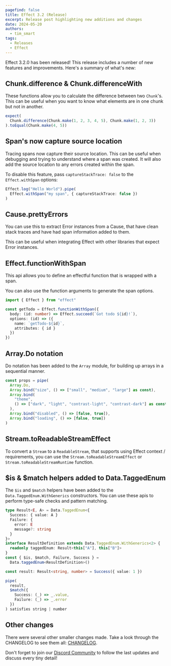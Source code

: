 ```yaml
---
pagefind: false
title: Effect 3.2 (Release)
excerpt: Release post highlighting new additions and changes
date: 2024-05-20
authors:
  - tim_smart
tags:
  - Releases
  - Effect
---
```


Effect 3.2.0 has been released! This release includes a number of new features
and improvements. Here's a summary of what's new:

## Chunk.difference & Chunk.differenceWith

These functions allow you to calculate the difference between two `Chunk`'s. This
can be useful when you want to know what elements are in one chunk but not in
another.

```ts
expect(
  Chunk.difference(Chunk.make(1, 2, 3, 4, 5), Chunk.make(1, 2, 3))
).toEqual(Chunk.make(4, 5))
```

## Span's now capture source location

Tracing spans now capture their source location. This can be useful when
debugging and trying to understand where a span was created. It will also add
the source location to any errors created within the span.

To disable this feature, pass `captureStackTrace: false` to the `Effect.withSpan` options:

```ts
Effect.log("Hello World").pipe(
  Effect.withSpan("my span", { captureStackTrace: false })
)
```

## Cause.prettyErrors

You can use this to extract Error instances from a Cause, that have clean stack
traces and have had span information added to them.

This can be useful when integrating Effect with other libraries that expect
Error instances.

## Effect.functionWithSpan

This api allows you to define an effectful function that is wrapped with a span.

You can also use the function arguments to generate the span options.

```ts
import { Effect } from "effect"

const getTodo = Effect.functionWithSpan({
  body: (id: number) => Effect.succeed(`Got todo ${id}!`),
  options: (id) => ({
    name: `getTodo-${id}`,
    attributes: { id }
  })
})
```

## Array.Do notation

Do notation has been added to the `Array` module, for building up arrays in a
sequential manner.

```ts
const props = pipe(
  Array.Do,
  Array.bind("size", () => ["small", "medium", "large"] as const),
  Array.bind(
    "theme",
    () => ["dark", "light", "contrast-light", "contrast-dark"] as const
  ),
  Array.bind("disabled", () => [false, true]),
  Array.bind("loading", () => [false, true])
)
```

## Stream.toReadableStreamEffect

To convert a `Stream` to a `ReadableStream`, that supports using Effect
context / requirements, you can use the `Stream.toReadableStreamEffect` or
`Stream.toReadableStreamRuntime` function.

## $is & $match helpers added to Data.TaggedEnum

The `$is` and `$match` helpers have been added to the
`Data.TaggedEnum.WithGenerics` constructors. You can use these apis to perform
type-safe checks and pattern matching.

```ts
type Result<E, A> = Data.TaggedEnum<{
  Success: { value: A }
  Failure: {
    error: E
    message?: string
  }
}>
interface ResultDefinition extends Data.TaggedEnum.WithGenerics<2> {
  readonly taggedEnum: Result<this["A"], this["B"]>
}
const { $is, $match, Failure, Success } =
  Data.taggedEnum<ResultDefinition>()

const result: Result<string, number> = Success({ value: 1 })

pipe(
  result,
  $match({
    Success: (_) => _.value,
    Failure: (_) => _.error
  })
) satisfies string | number
```

## Other changes

There were several other smaller changes made. Take a look through the CHANGELOG to see them all: [CHANGELOG](https://github.com/Effect-TS/effect/blob/main/packages/effect/CHANGELOG.md).

Don't forget to join our [Discord Community](https://discord.gg/effect-ts) to follow the last updates and discuss every tiny detail!
